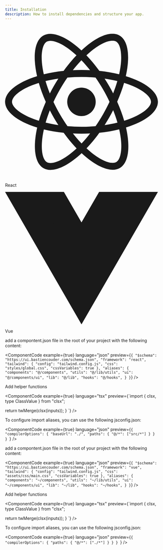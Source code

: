 ```yaml
---
title: Installation
description: How to install dependencies and structure your app.
---
```


<Tabs defaultValue="react">
<TabsList className="gap-4 flex flex-col md:flex-row h-36 justify-start">
<TabsTrigger value="react" isCard className="h-36 w-full md:w-72">
<div>
 <svg
      role="img"
      viewBox="0 0 24 24"
      xmlns="http://www.w3.org/2000/svg"
      className="w-[50px] p-1"
      fill="currentColor"
    >
      <title>React</title>
      <path d="M14.23 12.004a2.236 2.236 0 0 1-2.235 2.236 2.236 2.236 0 0 1-2.236-2.236 2.236 2.236 0 0 1 2.235-2.236 2.236 2.236 0 0 1 2.236 2.236zm2.648-10.69c-1.346 0-3.107.96-4.888 2.622-1.78-1.653-3.542-2.602-4.887-2.602-.41 0-.783.093-1.106.278-1.375.793-1.683 3.264-.973 6.365C1.98 8.917 0 10.42 0 12.004c0 1.59 1.99 3.097 5.043 4.03-.704 3.113-.39 5.588.988 6.38.32.187.69.275 1.102.275 1.345 0 3.107-.96 4.888-2.624 1.78 1.654 3.542 2.603 4.887 2.603.41 0 .783-.09 1.106-.275 1.374-.792 1.683-3.263.973-6.365C22.02 15.096 24 13.59 24 12.004c0-1.59-1.99-3.097-5.043-4.032.704-3.11.39-5.587-.988-6.38-.318-.184-.688-.277-1.092-.278zm-.005 1.09v.006c.225 0 .406.044.558.127.666.382.955 1.835.73 3.704-.054.46-.142.945-.25 1.44-.96-.236-2.006-.417-3.107-.534-.66-.905-1.345-1.727-2.035-2.447 1.592-1.48 3.087-2.292 4.105-2.295zm-9.77.02c1.012 0 2.514.808 4.11 2.28-.686.72-1.37 1.537-2.02 2.442-1.107.117-2.154.298-3.113.538-.112-.49-.195-.964-.254-1.42-.23-1.868.054-3.32.714-3.707.19-.09.4-.127.563-.132zm4.882 3.05c.455.468.91.992 1.36 1.564-.44-.02-.89-.034-1.345-.034-.46 0-.915.01-1.36.034.44-.572.895-1.096 1.345-1.565zM12 8.1c.74 0 1.477.034 2.202.093.406.582.802 1.203 1.183 1.86.372.64.71 1.29 1.018 1.946-.308.655-.646 1.31-1.013 1.95-.38.66-.773 1.288-1.18 1.87-.728.063-1.466.098-2.21.098-.74 0-1.477-.035-2.202-.093-.406-.582-.802-1.204-1.183-1.86-.372-.64-.71-1.29-1.018-1.946.303-.657.646-1.313 1.013-1.954.38-.66.773-1.286 1.18-1.868.728-.064 1.466-.098 2.21-.098zm-3.635.254c-.24.377-.48.763-.704 1.16-.225.39-.435.782-.635 1.174-.265-.656-.49-1.31-.676-1.947.64-.15 1.315-.283 2.015-.386zm7.26 0c.695.103 1.365.23 2.006.387-.18.632-.405 1.282-.66 1.933-.2-.39-.41-.783-.64-1.174-.225-.392-.465-.774-.705-1.146zm3.063.675c.484.15.944.317 1.375.498 1.732.74 2.852 1.708 2.852 2.476-.005.768-1.125 1.74-2.857 2.475-.42.18-.88.342-1.355.493-.28-.958-.646-1.956-1.1-2.98.45-1.017.81-2.01 1.085-2.964zm-13.395.004c.278.96.645 1.957 1.1 2.98-.45 1.017-.812 2.01-1.086 2.964-.484-.15-.944-.318-1.37-.5-1.732-.737-2.852-1.706-2.852-2.474 0-.768 1.12-1.742 2.852-2.476.42-.18.88-.342 1.356-.494zm11.678 4.28c.265.657.49 1.312.676 1.948-.64.157-1.316.29-2.016.39.24-.375.48-.762.705-1.158.225-.39.435-.788.636-1.18zm-9.945.02c.2.392.41.783.64 1.175.23.39.465.772.705 1.143-.695-.102-1.365-.23-2.006-.386.18-.63.406-1.282.66-1.933zM17.92 16.32c.112.493.2.968.254 1.423.23 1.868-.054 3.32-.714 3.708-.147.09-.338.128-.563.128-1.012 0-2.514-.807-4.11-2.28.686-.72 1.37-1.536 2.02-2.44 1.107-.118 2.154-.3 3.113-.54zm-11.83.01c.96.234 2.006.415 3.107.532.66.905 1.345 1.727 2.035 2.446-1.595 1.483-3.092 2.295-4.11 2.295-.22-.005-.406-.05-.553-.132-.666-.38-.955-1.834-.73-3.703.054-.46.142-.944.25-1.438zm4.56.64c.44.02.89.034 1.345.034.46 0 .915-.01 1.36-.034-.44.572-.895 1.095-1.345 1.565-.455-.47-.91-.993-1.36-1.565z" />
   </svg>
    <p className="font-medium">React</p>
    </div>
</TabsTrigger>
<TabsTrigger value="vue" isCard className="h-36 w-full md:w-72">
<div>
    <svg version="1.1" 
    viewBox="0 0 261.76 226.69"
     xmlns="http://www.w3.org/2000/svg"
       className="w-[50px] p-1"
     >
     <g transform="matrix(1.3333 0 0 -1.3333 -76.311 313.34)">
     <g transform="translate(178.06 235.01)">
     <path fill="currentColor" opacity={0.5} d="m0 0-22.669-39.264-22.669 39.264h-75.491l98.16-170.02 98.16 170.02z"/></g><g transform="translate(178.06 235.01)"><path d="m0 0-22.669-39.264-22.669 39.264h-36.227l58.896-102.01 58.896 102.01z" fill="currentColor"/>
     </g>
     </g>
     </svg>
  <p className="font-medium">Vue</p>
  </div>
</TabsTrigger>
</TabsList>

<TabsContent value="react" className="mt-20 md:mt-2">

add a compontent.json file in the root of your project with the following content:

<ComponentCode
  example={true}
language="json"
preview={`{
  "$schema": "https://ui.bastiencouder.com/schema.json",
  "framework": "react",
  "tailwind": {
    "config": "tailwind.config.js",
    "css": "styles/global.css",
    "cssVariables": true
  },
  "aliases": {
    "components": "@/components",
    "utils": "@/lib/utils",
    "ui": "@/components/ui",
    "lib": "@/lib",
    "hooks": "@/hooks",
  }
}`}
/>

Add helper functions

<ComponentCode
  example={true}
language="tsx"
preview={`import { clsx, type ClassValue } from "clsx";
 
  return twMerge(clsx(inputs));
}
`}
/>

To configure import aliases, you can use the following jsconfig.json:

<ComponentCode
  example={true}
language="json"
preview={`{
  "compilerOptions": {
    "baseUrl": "./",
    "paths": {
      "@/*": ["src/*"]
    }
  }
}
`}
/>

</TabsContent>
<TabsContent value="vue" className="mt-12">

add a compontent.json file in the root of your project with the following content:

<ComponentCode
  example={true}
language="json"
preview={`{
  "$schema": "https://ui.bastiencouder.com/schema.json",
  "framework": "vue",
  "tailwind": {
    "config": "tailwind.config.js",
    "css": "assets/css/main.css",
    "cssVariables": true
  },
  "aliases": {
    "components": "~/components",
    "utils": "~/lib/utils",
    "ui": "~/components/ui",
    "lib": "~/lib",
    "hooks": "~/hooks",
  }
}`}
/>

Add helper functions

<ComponentCode
  example={true}
language="tsx"
preview={`import { clsx, type ClassValue } from "clsx";
 
  return twMerge(clsx(inputs));
}
`}
/>

To configure import aliases, you can use the following jsconfig.json:

<ComponentCode
  example={true}
language="json"
preview={`{
  "compilerOptions": {
    "paths": {
      "@/*": ["./*"]
    }
  }
}
`}
/>
</TabsContent>
</Tabs>